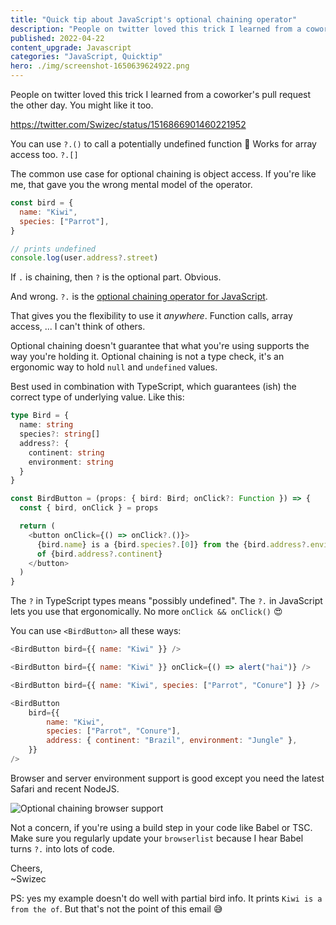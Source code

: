 ```yaml
---
title: "Quick tip about JavaScript's optional chaining operator"
description: "People on twitter loved this trick I learned from a coworker's pull request the other day. You might like it too."
published: 2022-04-22
content_upgrade: Javascript
categories: "JavaScript, Quicktip"
hero: ./img/screenshot-1650639624922.png
---
```


People on twitter loved this trick I learned from a coworker's pull request the other day. You might like it too.

https://twitter.com/Swizec/status/1516866901460221952

You can use `?.()` to call a potentially undefined function 🤯 Works for array access too. `?.[]`

The common use case for optional chaining is object access. If you're like me, that gave you the wrong mental model of the operator.

```javascript
const bird = {
  name: "Kiwi",
  species: ["Parrot"],
}

// prints undefined
console.log(user.address?.street)
```

If `.` is chaining, then `?` is the optional part. Obvious.

And wrong. `?.` is the [optional chaining operator for JavaScript](https://developer.mozilla.org/en-US/docs/Web/JavaScript/Reference/Operators/Optional_chaining).

That gives you the flexibility to use it _anywhere_. Function calls, array access, ... I can't think of others.

Optional chaining doesn't guarantee that what you're using supports the way you're holding it. Optional chaining is not a type check, it's an ergonomic way to hold `null` and `undefined` values.

Best used in combination with TypeScript, which guarantees (ish) the correct type of underlying value. Like this:

```typescript
type Bird = {
  name: string
  species?: string[]
  address?: {
    continent: string
    environment: string
  }
}

const BirdButton = (props: { bird: Bird; onClick?: Function }) => {
  const { bird, onClick } = props

  return (
    <button onClick={() => onClick?.()}>
      {bird.name} is a {bird.species?.[0]} from the {bird.address?.environment}{" "}
      of {bird.address?.continent}
    </button>
  )
}
```

The `?` in TypeScript types means "possibly undefined". The `?.` in JavaScript lets you use that ergonomically. No more `onClick && onClick()` 😍

You can use `<BirdButton>` all these ways:

```javascript
<BirdButton bird={{ name: "Kiwi" }} />

<BirdButton bird={{ name: "Kiwi" }} onClick={() => alert("hai")} />

<BirdButton bird={{ name: "Kiwi", species: ["Parrot", "Conure"] }} />

<BirdButton
    bird={{
        name: "Kiwi",
        species: ["Parrot", "Conure"],
        address: { continent: "Brazil", environment: "Jungle" },
    }}
/>
```

Browser and server environment support is good except you need the latest Safari and recent NodeJS.

![Optional chaining browser support](./img/Optional-chaining-browser-supporti6e3fg.png)

Not a concern, if you're using a build step in your code like Babel or TSC. Make sure you regularly update your `browserlist` because I hear Babel turns `?.` into lots of code.

Cheers,<br/>
~Swizec

PS: yes my example doesn't do well with partial bird info. It prints `Kiwi is a from the of`. But that's not the point of this email 😅
